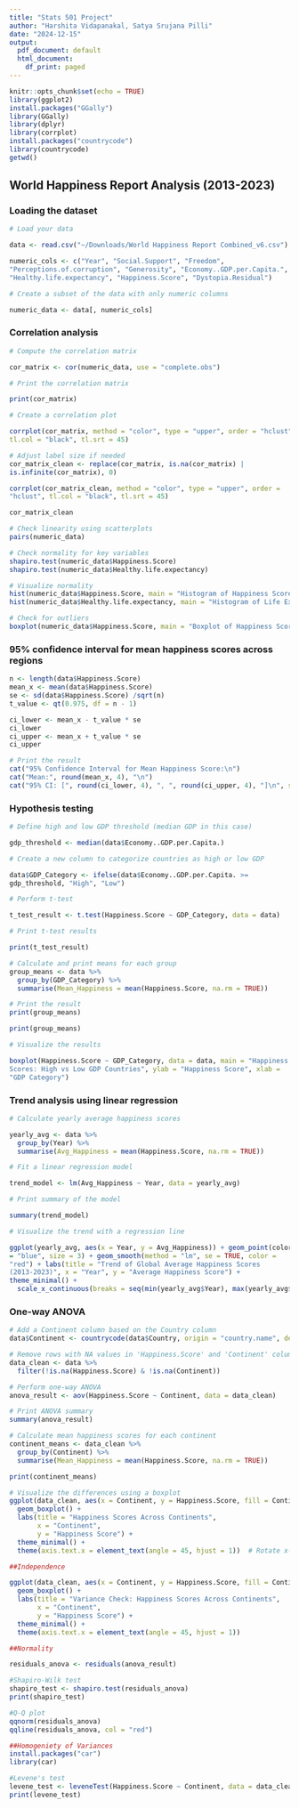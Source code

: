 ```yaml
---
title: "Stats 501 Project"
author: "Harshita Vidapanakal, Satya Srujana Pilli"
date: "2024-12-15"
output:
  pdf_document: default
  html_document:
    df_print: paged
---
```


```r
knitr::opts_chunk$set(echo = TRUE)
library(ggplot2) 
install.packages("GGally") 
library(GGally)
library(dplyr)
library(corrplot)
install.packages("countrycode")
library(countrycode)
getwd()
```

## World Happiness Report Analysis (2013-2023)

### Loading the dataset

```r
# Load your data

data <- read.csv("~/Downloads/World Happiness Report Combined_v6.csv")

numeric_cols <- c("Year", "Social.Support", "Freedom",
"Perceptions.of.corruption", "Generosity", "Economy..GDP.per.Capita.",
"Healthy.life.expectancy", "Happiness.Score", "Dystopia.Residual")

# Create a subset of the data with only numeric columns

numeric_data <- data[, numeric_cols]
```

### Correlation analysis

```r
# Compute the correlation matrix

cor_matrix <- cor(numeric_data, use = "complete.obs")

# Print the correlation matrix

print(cor_matrix)

# Create a correlation plot

corrplot(cor_matrix, method = "color", type = "upper", order = "hclust",
tl.col = "black", tl.srt = 45)  

# Adjust label size if needed
cor_matrix_clean <- replace(cor_matrix, is.na(cor_matrix) |
is.infinite(cor_matrix), 0)

corrplot(cor_matrix_clean, method = "color", type = "upper", order =
"hclust", tl.col = "black", tl.srt = 45)

cor_matrix_clean
```

```r
# Check linearity using scatterplots
pairs(numeric_data)

# Check normality for key variables
shapiro.test(numeric_data$Happiness.Score)
shapiro.test(numeric_data$Healthy.life.expectancy)

# Visualize normality
hist(numeric_data$Happiness.Score, main = "Histogram of Happiness Scores")
hist(numeric_data$Healthy.life.expectancy, main = "Histogram of Life Expectancy")

# Check for outliers
boxplot(numeric_data$Happiness.Score, main = "Boxplot of Happiness Score")
```

### 95% confidence interval for mean happiness scores across regions

```r
n <- length(data$Happiness.Score)
mean_x <- mean(data$Happiness.Score) 
se <- sd(data$Happiness.Score) /sqrt(n) 
t_value <- qt(0.975, df = n - 1)

ci_lower <- mean_x - t_value * se 
ci_lower 
ci_upper <- mean_x + t_value * se 
ci_upper

# Print the result
cat("95% Confidence Interval for Mean Happiness Score:\n")
cat("Mean:", round(mean_x, 4), "\n")
cat("95% CI: [", round(ci_lower, 4), ", ", round(ci_upper, 4), "]\n", sep = "")

```

### Hypothesis testing 

```r
# Define high and low GDP threshold (median GDP in this case)

gdp_threshold <- median(data$Economy..GDP.per.Capita.)

# Create a new column to categorize countries as high or low GDP

data$GDP_Category <- ifelse(data$Economy..GDP.per.Capita. >=
gdp_threshold, "High", "Low")

# Perform t-test

t_test_result <- t.test(Happiness.Score ~ GDP_Category, data = data)

# Print t-test results

print(t_test_result)

# Calculate and print means for each group 
group_means <- data %>%
  group_by(GDP_Category) %>%
  summarise(Mean_Happiness = mean(Happiness.Score, na.rm = TRUE))

# Print the result
print(group_means)

print(group_means)

# Visualize the results

boxplot(Happiness.Score ~ GDP_Category, data = data, main = "Happiness
Scores: High vs Low GDP Countries", ylab = "Happiness Score", xlab =
"GDP Category")

```


### Trend analysis using linear regression
```r
# Calculate yearly average happiness scores

yearly_avg <- data %>% 
  group_by(Year) %>% 
  summarise(Avg_Happiness = mean(Happiness.Score, na.rm = TRUE))

# Fit a linear regression model

trend_model <- lm(Avg_Happiness ~ Year, data = yearly_avg)

# Print summary of the model

summary(trend_model)

# Visualize the trend with a regression line

ggplot(yearly_avg, aes(x = Year, y = Avg_Happiness)) + geom_point(color
= "blue", size = 3) + geom_smooth(method = "lm", se = TRUE, color =
"red") + labs(title = "Trend of Global Average Happiness Scores
(2013-2023)", x = "Year", y = "Average Happiness Score") +
theme_minimal() +
  scale_x_continuous(breaks = seq(min(yearly_avg$Year), max(yearly_avg$Year), 1)) 
```

### One-way ANOVA
```r
# Add a Continent column based on the Country column
data$Continent <- countrycode(data$Country, origin = "country.name", destination = "continent")

# Remove rows with NA values in 'Happiness.Score' and 'Continent' columns
data_clean <- data %>%
  filter(!is.na(Happiness.Score) & !is.na(Continent))

# Perform one-way ANOVA 
anova_result <- aov(Happiness.Score ~ Continent, data = data_clean)

# Print ANOVA summary
summary(anova_result)

# Calculate mean happiness scores for each continent
continent_means <- data_clean %>%
  group_by(Continent) %>%
  summarise(Mean_Happiness = mean(Happiness.Score, na.rm = TRUE))

print(continent_means)

# Visualize the differences using a boxplot
ggplot(data_clean, aes(x = Continent, y = Happiness.Score, fill = Continent)) + 
  geom_boxplot() + 
  labs(title = "Happiness Scores Across Continents", 
       x = "Continent", 
       y = "Happiness Score") + 
  theme_minimal() +
  theme(axis.text.x = element_text(angle = 45, hjust = 1))  # Rotate x-axis labels for readability

```

```r
##Independence

ggplot(data_clean, aes(x = Continent, y = Happiness.Score, fill = Continent)) + 
  geom_boxplot() + 
  labs(title = "Variance Check: Happiness Scores Across Continents", 
       x = "Continent", 
       y = "Happiness Score") + 
  theme_minimal() +
  theme(axis.text.x = element_text(angle = 45, hjust = 1))

##Normality 

residuals_anova <- residuals(anova_result)

#Shapiro-Wilk test
shapiro_test <- shapiro.test(residuals_anova)
print(shapiro_test)

#Q-Q plot
qqnorm(residuals_anova)
qqline(residuals_anova, col = "red")

##Homogeniety of Variances
install.packages("car")
library(car)

#Levene's test
levene_test <- leveneTest(Happiness.Score ~ Continent, data = data_clean)
print(levene_test)
```


